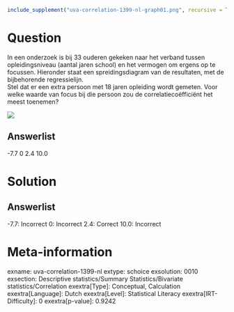 ```r
include_supplement("uva-correlation-1399-nl-graph01.png", recursive = TRUE)
```

Question
========

In een onderzoek is bij 33 ouderen gekeken naar het verband tussen
opleidingsniveau (aantal jaren school) en het vermogen om ergens op te
focussen. Hieronder staat een spreidingsdiagram van de resultaten, met
de bijbehorende regressielijn.\
Stel dat er een extra persoon met 18 jaren opleiding wordt gemeten. Voor
welke waarde van focus bij die persoon zou de correlatiecoëfficiënt het
meest toenemen?

![](uva-correlation-1399-nl-graph01.png)

Answerlist
----------

-7.7
0
2.4
10.0

Solution
========

Answerlist
----------

-7.7: Incorrect
0: Incorrect
2.4: Correct
10.0: Incorrect

Meta-information
================
exname: uva-correlation-1399-nl
extype: schoice
exsolution: 0010
exsection: Descriptive statistics/Summary Statistics/Bivariate statistics/Correlation
exextra[Type]: Conceptual, Calculation
exextra[Language]: Dutch
exextra[Level]: Statistical Literacy
exextra[IRT-Difficulty]: 0
exextra[p-value]: 0.9242
